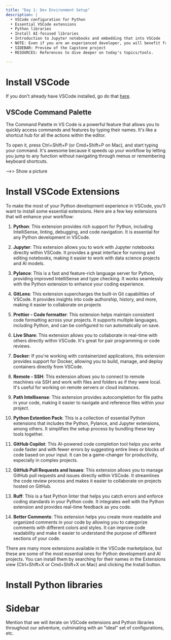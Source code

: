 ```yaml
---
title: "Day 1: Dev Environment Setup"
description: |
  • VSCode configuration for Python 
  • Essential VSCode extensions
  • Python libraries
  • Install AI-focused libraries 
  • Introduction to Jupyter notebooks and embedding that into VSCode 
  • NOTE: Even if you are an experienced developer, you will benefit from the VSCode and AI libraries details
  • SIDEBAR: Preview of the Capstone project
  • RESOURCES: References to dive deeper on today's topics/tools.

---
```


# Install VSCode

If you don't already have VSCode installed, go do that [here](https://code.visualstudio.com/).

## VSCode Command Palette

The Command Palette in VS Code is a powerful feature that allows you to quickly access
commands and features by typing their names. It's like a shortcut hub for all the actions
within the editor.

To open it, press Ctrl+Shift+P (or Cmd+Shift+P on Mac), and start typing your command. It's
awesome because it speeds up your workflow by letting you jump to any function without
navigating through menus or remembering keyboard shortcuts.

-->> Show a picture

# Install VSCode Extensions

To make the most of your Python development experience in VSCode, you'll want to install some essential extensions. Here are a few key extensions that will enhance your workflow:

1. **Python**: This extension provides rich support for Python, including IntelliSense, linting, debugging, and code navigation. It is essential for any Python development in VSCode.

2. **Jupyter**: This extension allows you to work with Jupyter notebooks directly within VSCode. It provides a great interface for running and editing notebooks, making it easier to work with data science projects and AI models.

3. **Pylance**: This is a fast and feature-rich language server for Python, providing improved IntelliSense and type checking. It works seamlessly with the Python extension to enhance your coding experience.

4. **GitLens**: This extension supercharges the built-in Git capabilities of VSCode. It provides insights into code authorship, history, and more, making it easier to collaborate on projects

5. **Prettier - Code formatter**: This extension helps maintain consistent code formatting across your projects. It supports multiple languages, including Python, and can be configured to run automatically on save.

6. **Live Share**: This extension allows you to collaborate in real-time with others directly within VSCode. It's great for pair programming or code reviews.

7. **Docker**: If you're working with containerized applications, this extension provides support for Docker, allowing you to build, manage, and deploy containers directly from VSCode.

8. **Remote - SSH**: This extension allows you to connect to remote machines via SSH and work with files and folders as if they were local. It's useful for working on remote servers or cloud instances.

9. **Path Intellisense**: This extension provides autocompletion for file paths in your code, making it easier to navigate and reference files within your project.

10. **Python Extention Pack**: This is a collection of essential Python extensions that includes the Python, Pylance, and Jupyter extensions, among others. It simplifies the setup process by bundling these key tools together.

11. **GitHub Copilot**: This AI-powered code completion tool helps you write code faster and with fewer errors by suggesting entire lines or blocks of code based on your input. It can be a game-changer for productivity, especially in complex projects.

12. **GitHub Pull Requests and Issues**: This extension allows you to manage GitHub pull requests and issues directly within VSCode. It streamlines the code review process and makes it easier to collaborate on projects hosted on GitHub.

13. **Ruff**: This is a fast Python linter that helps you catch errors and enforce coding standards in your Python code. It integrates well with the Python extension and provides real-time feedback as you code.

14. **Better Comments**: This extension helps you create more readable and organized comments in your code by allowing you to categorize comments with different colors and styles. It can improve code readability and make it easier to understand the purpose of different sections of your code.

There are many more extensions available in the VSCode marketplace, but these are some of the most essential ones for Python development and AI projects. You can install them by searching for their names in the Extensions view (Ctrl+Shift+X or Cmd+Shift+X on Mac) and clicking the Install button.

# Install Python libraries




# Sidebar

Mention that we will iterate on VSCode extensions and Python libraries throughout our 
adventure, culminating with an "ideal" set of configurations, etc. 


